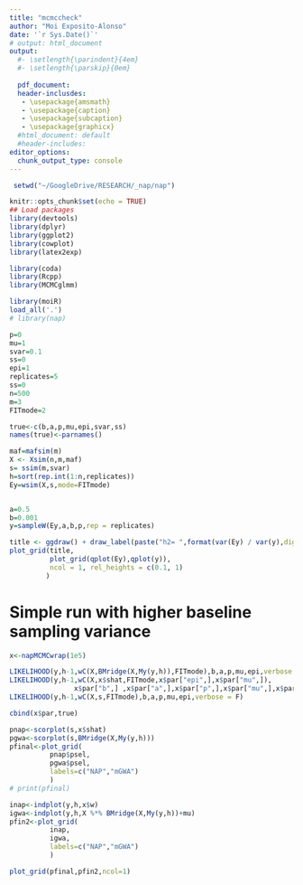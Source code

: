 ```yaml
---
title: "mcmccheck"
author: "Moi Exposito-Alonso"
date: '`r Sys.Date()`'
# output: html_document
output:
  #- \setlength{\parindent}{4em}
  #- \setlength{\parskip}{0em}
  
  pdf_document:
  header-inclusdes:
   - \usepackage{amsmath}
   - \usepackage{caption}
   - \usepackage{subcaption}
   - \usepackage{graphicx}
  #html_document: default
  #header-includes:
editor_options: 
  chunk_output_type: console
---
```


```r
 setwd("~/GoogleDrive/RESEARCH/_nap/nap")

knitr::opts_chunk$set(echo = TRUE)
## Load packages
library(devtools)
library(dplyr)
library(ggplot2)
library(cowplot)
library(latex2exp)

library(coda)
library(Rcpp)
library(MCMCglmm)

library(moiR)
load_all('.')
# library(nap)

```


```r

p=0
mu=1
svar=0.1
ss=0
epi=1
replicates=5
ss=0
n=500
m=3
FITmode=2

true<-c(b,a,p,mu,epi,svar,ss)
names(true)<-parnames()

maf=mafsim(m)
X <- Xsim(n,m,maf)
s= ssim(m,svar)
h=sort(rep.int(1:n,replicates))
Ey=wsim(X,s,mode=FITmode)


a=0.5
b=0.001
y=sampleW(Ey,a,b,p,rep = replicates)

title <- ggdraw() + draw_label(paste("h2= ",format(var(Ey) / var(y),digits=2)),fontface = 'bold')
plot_grid(title,
          plot_grid(qplot(Ey),qplot(y)),
          ncol = 1, rel_heights = c(0.1, 1)
         )

```


# Simple run with higher baseline sampling variance
```r


x<-napMCMCwrap(1e5)

LIKELIHOOD(y,h-1,wC(X,BMridge(X,My(y,h)),FITmode),b,a,p,mu,epi,verbose = F)
LIKELIHOOD(y,h-1,wC(X,x$shat,FITmode,x$par["epi",],x$par["mu",]),
                x$par["b",] ,x$par["a",],x$par["p",],x$par["mu",],x$par["epi",],verbose = F)
LIKELIHOOD(y,h-1,wC(X,s,FITmode),b,a,p,mu,epi,verbose = F)

cbind(x$par,true)

pnap<-scorplot(s,x$shat)
pgwa<-scorplot(s,BMridge(X,My(y,h)))
pfinal<-plot_grid(
          pnap$psel,
          pgwa$psel,
          labels=c("NAP","mGWA")
          )
# print(pfinal)

inap<-indplot(y,h,x$w)
igwa<-indplot(y,h,X %*% BMridge(X,My(y,h))+mu)
pfin2<-plot_grid(
          inap,
          igwa,
          labels=c("NAP","mGWA")
          )

plot_grid(pfinal,pfin2,ncol=1)

```
